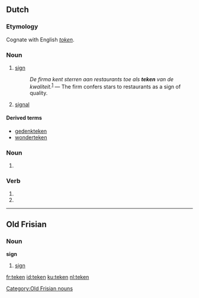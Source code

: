 ==Dutch==
===Etymology===
Cognate with English ''[[token]]''.

===Noun===
{{nl-noun|g=n|pl1=tekenen|pl2=tekens|dim=tekentje}}

# [[sign]]
#: ''De firma kent sterren aan restaurants toe als '''teken''' van de kwaliteit.''<sup>[http://nl.wikipedia.org/wiki/Restaurant]</sup> &mdash; The firm confers stars to restaurants as a sign of quality.
# [[signal]]

====Derived terms====
* [[gedenkteken]]
* [[wonderteken]]

===Noun===
{{infl|nl}}

# {{nl-noun-form|pl=1|teek}}

===Verb===
{{infl|nl}}

# {{nl-verb-form|p=1|n=sg|t=pres|m=ind|tekenen}}
# {{nl-verb-form|m=imp|tekenen}}

----

==Old Frisian==

===Noun===
'''sign'''

# [[sign]]

[[Category:Old Frisian nouns]]

[[fr:teken]]
[[id:teken]]
[[ku:teken]]
[[nl:teken]]